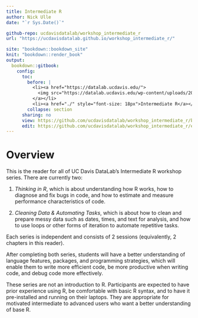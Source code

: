 ```yaml
---
title: Intermediate R
author: Nick Ulle
date: "`r Sys.Date()`"

github-repo: ucdavisdatalab/workshop_intermediate_r
url: "https://ucdavisdatalab.github.io/workshop_intermediate_r/"

site: "bookdown::bookdown_site"
knit: "bookdown::render_book"
output:
  bookdown::gitbook:
    config:
      toc:
        before: |
          <li><a href="https://datalab.ucdavis.edu/">
            <img src="https://datalab.ucdavis.edu/wp-content/uploads/2019/07/datalab-logo-full-color-rgb-1.png" style="height: 100%; width: 100%; object-fit: contain" />
          </a></li>
          <li><a href="./" style="font-size: 18px">Intermediate R</a></li>
        collapse: section
      sharing: no
      view: https://github.com/ucdavisdatalab/workshop_intermediate_r/blob/master/%s
      edit: https://github.com/ucdavisdatalab/workshop_intermediate_r/edit/master/%s
---
```


# Overview {-}

This is the reader for all of UC Davis DataLab's Intermediate R workshop
series. There are currently two:

1. _Thinking in R_, which is about understanding how R works, how to diagnose
   and fix bugs in code, and how to estimate and measure performance
   characteristics of code.

2. _Cleaning Data & Automating Tasks_, which is about how to clean and prepare
   messy data such as dates, times, and text for analysis, and how to use loops
   or other forms of iteration to automate repetitive tasks.

Each series is independent and consists of 2 sessions (equivalently, 2 chapters
in this reader).

After completing both series, students will have a better understanding of
language features, packages, and programming strategies, which will enable them
to write more efficient code, be more productive when writing code, and debug
code more effectively.

These series are not an introduction to R. Participants are expected to have
prior experience using R, be comfortable with basic R syntax, and to have it
pre-installed and running on their laptops. They are appropriate for motivated
intermediate to advanced users who want a better understanding of base R.

